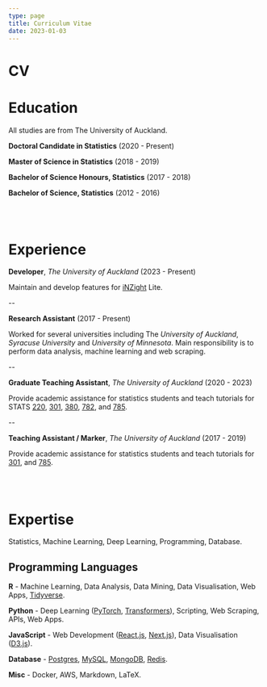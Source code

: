 ```yaml
---
type: page
title: Curriculum Vitae
date: 2023-01-03
---
```


# CV

<h1>Education</h1>

All studies are from The University of Auckland.

**Doctoral Candidate in Statistics** (2020 - Present)

**Master of Science in Statistics**  (2018 - 2019)

**Bachelor of Science Honours, Statistics**  (2017 - 2018)

**Bachelor of Science, Statistics**  (2012 - 2016)

<br></br>
<h1>Experience</h1>

**Developer**, *The University of Auckland* (2023 - Present)

Maintain and develop features for [iNZight](https://inzight.nz/) Lite.

--

**Research Assistant** (2017 - Present)

Worked for several universities including The *University of Auckland*, *Syracuse University* and *University of Minnesota*. 
Main responsibility is to perform data analysis, machine learning and web scraping.

--

**Graduate Teaching Assistant**, *The University of Auckland* (2020 - 2023)

Provide academic assistance for statistics students and teach tutorials for STATS 
[220](https://courseoutline.auckland.ac.nz/dco/course/STATS/220), 
[301](https://courseoutline.auckland.ac.nz/dco/course/STATS/301), 
[380](https://courseoutline.auckland.ac.nz/dco/course/STATS/380), 
[782](https://courseoutline.auckland.ac.nz/dco/course/STATS/782), 
and 
[785](https://courseoutline.auckland.ac.nz/dco/course/STATS/785).

--

**Teaching Assistant / Marker**, *The University of Auckland* (2017 - 2019)

Provide academic assistance for statistics students and teach tutorials for 
[301](https://courseoutline.auckland.ac.nz/dco/course/STATS/301), 
and
[785](https://courseoutline.auckland.ac.nz/dco/course/STATS/785).

<br></br>
<h1>Expertise</h1>

Statistics, Machine Learning, Deep Learning, Programming, Database.

<h2>Programming Languages</h2>

**R** - Machine Learning, Data Analysis, Data Mining, Data Visualisation, Web Apps, [Tidyverse](https://www.tidyverse.org/).

**Python** - Deep Learning ([PyTorch](https://pytorch.org/), [Transformers](https://huggingface.co/docs/transformers/index)), Scripting, Web Scraping, APIs, Web Apps.

**JavaScript** - Web Development ([React.js](https://reactjs.org/), [Next.js](https://nextjs.org/)), Data Visualisation ([D3.js](https://d3js.org/)).

**Database** - [Postgres](https://www.postgresql.org/), [MySQL](https://www.mysql.com/), [MongoDB](https://www.mongodb.com/), [Redis](https://redis.io/).

**Misc** - Docker, AWS, Markdown, LaTeX.
